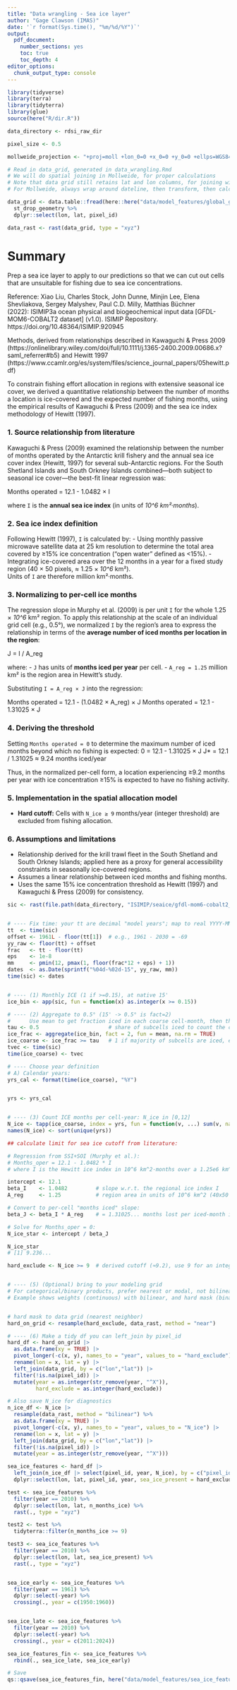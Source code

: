 ```yaml
---
title: "Data wrangling - Sea ice layer"
author: "Gage Clawson (IMAS)"
date: '`r format(Sys.time(), "%m/%d/%Y")`'
output: 
  pdf_document: 
    number_sections: yes
    toc: true
    toc_depth: 4
editor_options: 
  chunk_output_type: console
---
```


```r
library(tidyverse)
library(terra)
library(tidyterra)
library(glue)
source(here("R/dir.R"))

data_directory <- rdsi_raw_dir

```

```r
pixel_size <- 0.5

mollweide_projection <- "+proj=moll +lon_0=0 +x_0=0 +y_0=0 +ellps=WGS84 +units=m +no_defs"

# Read in data_grid, generated in data_wrangling.Rmd
# We will do spatial joining in Mollweide, for proper calculations
# Note that data grid still retains lat and lon columns, for joining with non-spatial tibbles
# For Mollweide, always wrap around dateline, then transform, then calculate areas at end

data_grid <- data.table::fread(here::here("data/model_features/global_grid.csv")) %>%
  st_drop_geometry %>%
  dplyr::select(lon, lat, pixel_id)

data_rast <- rast(data_grid, type = "xyz")

```

# Summary

Prep a sea ice layer to apply to our predictions so that we can cut out cells that are unsuitable for fishing due to sea ice concentrations. 

Reference: 
Xiao Liu, Charles Stock, John Dunne, Minjin Lee, Elena Shevliakova, Sergey Malyshev, Paul C.D. Milly, Matthias Büchner (2022): ISIMIP3a ocean physical and biogeochemical input data [GFDL-MOM6-COBALT2 dataset] (v1.0). ISIMIP Repository. https://doi.org/10.48364/ISIMIP.920945



Methods, derived from relationships described in Kawaguchi & Press 2009 (https://onlinelibrary.wiley.com/doi/full/10.1111/j.1365-2400.2009.00686.x?saml_referrer#b5) and Hewitt 1997 (https://www.ccamlr.org/es/system/files/science_journal_papers/05hewitt.pdf)


To constrain fishing effort allocation in regions with extensive seasonal ice cover, we derived a quantitative relationship between the number of months a location is ice-covered and the expected number of fishing months, using the empirical results of Kawaguchi & Press (2009) and the sea ice index methodology of Hewitt (1997).

### 1. Source relationship from literature
Kawaguchi & Press (2009) examined the relationship between the number of months operated by the Antarctic krill fishery and the annual sea ice cover index (Hewitt, 1997) for several sub-Antarctic regions. For the South Shetland Islands and South Orkney Islands combined—both subject to seasonal ice cover—the best-fit linear regression was:

Months operated = 12.1 - 1.0482 × I

where `I` is the **annual sea ice index** (in units of *10^6 km²·months*).

### 2. Sea ice index definition
Following Hewitt (1997), `I` is calculated by:
- Using monthly passive microwave satellite data at 25 km resolution to determine the total area covered by ≥15% ice concentration (“open water” defined as <15%).
- Integrating ice-covered area over the 12 months in a year for a fixed study region (40 × 50 pixels, ≈ 1.25 × *10^6* km²).  
Units of `I` are therefore million km²·months.

### 3. Normalizing to per-cell ice months
The regression slope in Murphy et al. (2009) is per unit `I` for the whole 1.25 × *10^6* km² region. To apply this relationship at the scale of an individual grid cell (e.g., 0.5°), we normalized `I` by the region’s area to express the relationship in terms of the **average number of iced months per location in the region**:

J = I / A_reg

where:
- `J` has units of **months iced per year** per cell.
- `A_reg = 1.25` million km² is the region area in Hewitt’s study.

Substituting `I = A_reg × J` into the regression:


Months operated = 12.1 - (1.0482 × A_reg) × J
Months operated = 12.1 - 1.31025 × J

### 4. Deriving the threshold
Setting `Months operated = 0` to determine the maximum number of iced months beyond which no fishing is expected:
0 = 12.1 - 1.31025 × J
J* = 12.1 / 1.31025 ≈ 9.24 months iced/year

Thus, in the normalized per-cell form, a location experiencing ≥9.2 months per year with ice concentration ≥15% is expected to have no fishing activity.

### 5. Implementation in the spatial allocation model
- **Hard cutoff:** Cells with `N_ice ≥ 9` months/year (integer threshold) are excluded from fishing allocation.  

### 6. Assumptions and limitations
- Relationship derived for the krill trawl fleet in the South Shetland and South Orkney Islands; applied here as a proxy for general accessibility constraints in seasonally ice-covered regions.
- Assumes a linear relationship between iced months and fishing months.
- Uses the same 15% ice concentration threshold as Hewitt (1997) and Kawaguchi & Press (2009) for consistency.

```r
sic <- rast(file.path(data_directory, "ISIMIP/seaice/gfdl-mom6-cobalt2_obsclim_siconc_15arcmin_global_monthly_1961_2010.nc")) / 100


# ---- Fix time: your tt are decimal "model years"; map to real YYYY-MM-DD
tt  <- time(sic)
offset <- 1961L - floor(tt[1])  # e.g., 1961 - 2030 = -69
yy_raw <- floor(tt) + offset
frac   <- tt - floor(tt)
eps    <- 1e-8
mm     <- pmin(12, pmax(1, floor(frac*12 + eps) + 1))
dates  <- as.Date(sprintf("%04d-%02d-15", yy_raw, mm))
time(sic) <- dates


# ---- (1) Monthly ICE (1 if >=0.15), at native 15'
ice_bin <- app(sic, fun = function(x) as.integer(x >= 0.15))

# ---- (2) Aggregate to 0.5° (15' -> 0.5° is fact=2)
#      Use mean to get fraction iced in each coarse cell-month, then threshold by tau.
tau <- 0.5                      # share of subcells iced to count the coarse cell as iced (sensitivity: 0.25–0.75)
ice_frac <- aggregate(ice_bin, fact = 2, fun = mean, na.rm = TRUE)
ice_coarse <- ice_frac >= tau   # 1 if majority of subcells are iced, else 0
tvec <- time(sic)  
time(ice_coarse) <- tvec     

# ---- Choose year definition
# A) Calendar years:
yrs_cal <- format(time(ice_coarse), "%Y")


yrs <- yrs_cal


# ---- (3) Count ICE months per cell-year: N_ice in [0,12]
N_ice <- tapp(ice_coarse, index = yrs, fun = function(v, ...) sum(v, na.rm = TRUE))
names(N_ice) <- sort(unique(yrs))

## calculate limit for sea ice cutoff from literature:

# Regression from SSI+SOI (Murphy et al.):
# Months_oper = 12.1 - 1.0482 * I
# where I is the Hewitt ice index in 10^6 km^2·months over a 1.25e6 km^2 region.

intercept <- 12.1
beta_I    <- 1.0482         # slope w.r.t. the regional ice index I
A_reg     <- 1.25           # region area in units of 10^6 km^2 (40x50 pixels of 25km)

# Convert to per-cell "months iced" slope:
beta_J <- beta_I * A_reg    # = 1.31025... months lost per iced-month in the cell

# Solve for Months_oper = 0:
N_ice_star <- intercept / beta_J

N_ice_star
# [1] 9.236...

hard_exclude <- N_ice >= 9  # derived cutoff (≈9.2), use 9 for an integer threshold


# ---- (5) (Optional) bring to your modeling grid
# For categorical/binary products, prefer nearest or modal, not bilinear.
# Example shows weights (continuous) with bilinear, and hard mask (binary) with near/modal.


# hard mask to data grid (nearest neighbor)
hard_on_grid <- resample(hard_exclude, data_rast, method = "near")

# ---- (6) Make a tidy df you can left_join by pixel_id
hard_df <- hard_on_grid |>
  as.data.frame(xy = TRUE) |>
  pivot_longer(-c(x, y), names_to = "year", values_to = "hard_exclude") |>
  rename(lon = x, lat = y) |>
  left_join(data_grid, by = c("lon","lat")) |>
  filter(!is.na(pixel_id)) |>
  mutate(year = as.integer(str_remove(year, "^X")),
         hard_exclude = as.integer(hard_exclude))

# Also save N_ice for diagnostics
n_ice_df <- N_ice |>
  resample(data_rast, method = "bilinear") %>%
  as.data.frame(xy = TRUE) |>
  pivot_longer(-c(x, y), names_to = "year", values_to = "N_ice") |>
  rename(lon = x, lat = y) |>
  left_join(data_grid, by = c("lon","lat")) |>
  filter(!is.na(pixel_id)) |>
  mutate(year = as.integer(str_remove(year, "^X")))

sea_ice_features <- hard_df |>
  left_join(n_ice_df |> select(pixel_id, year, N_ice), by = c("pixel_id","year")) %>%
  dplyr::select(lon, lat, pixel_id, year, sea_ice_present = hard_exclude, n_months_ice = N_ice)

test <- sea_ice_features %>%
  filter(year == 2010) %>%
  dplyr::select(lon, lat, n_months_ice) %>%
  rast(., type = "xyz") 

test2 <- test %>% 
  tidyterra::filter(n_months_ice >= 9)

test3 <- sea_ice_features %>%
  filter(year == 2010) %>%
  dplyr::select(lon, lat, sea_ice_present) %>%
  rast(., type = "xyz") 


sea_ice_early <- sea_ice_features %>%
  filter(year == 1961) %>%
  dplyr::select(-year) %>%
  crossing(., year = c(1950:1960))


sea_ice_late <- sea_ice_features %>%
  filter(year == 2010) %>%
  dplyr::select(-year) %>%
  crossing(., year = c(2011:2024))

sea_ice_features_fin <- sea_ice_features %>%
  rbind(., sea_ice_late, sea_ice_early)

# Save
qs::qsave(sea_ice_features_fin, here("data/model_features/sea_ice_features_lit.qs"))
```

